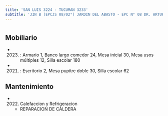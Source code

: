 ```yaml
---
title: 'SAN LUIS 3224 - TUCUMAN 3233'
subtitle: 'JIN B (EPCJS 08/02°) JARDIN DEL ABASTO - EPC N° 08 DR. ARTURO MATEO BAS'
---
```


#


## Mobiliario

*  (2023) : Armario 1, Banco largo comedor 24, Mesa inicial 30, Mesa usos múltiples 12, Silla escolar 180 

*  (2021) : Escritorio 2, Mesa pupitre doble 30, Silla escolar 62 





## Mantenimiento

*  (2022) Calefaccion y Refrigeracion 
    + REPARACION DE CALDERA



